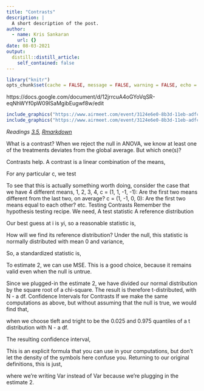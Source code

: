 ```yaml
---
title: "Contrasts"
description: |
  A short description of the post.
author:
  - name: Kris Sankaran
    url: {}
date: 08-03-2021
output:
  distill::distill_article:
    self_contained: false
---
```



```r
library("knitr")
opts_chunk$set(cache = FALSE, message = FALSE, warning = FALSE, echo = TRUE)
```

https://docs.google.com/document/d/12jrrcuA4oGYoVqSR-eqNhWYf0pW09ISaMgibEugwf8w/edit
```r
include_graphics("https://www.airmeet.com/event/3124e6e0-8b3d-11eb-adfc-b1c12ad96800?code=ffbe7ca8-0134-473b-9f02-83856e75c8f4")
include_graphics("https://www.airmeet.com/event/3124e6e0-8b3d-11eb-adfc-b1c12ad96800?code=ffbe7ca8-0134-473b-9f02-83856e75c8f4")
```

_Readings [3.5](), [Rmarkdown]()_

What is a contrast?
When we reject the null in ANOVA, we know at least one of the treatments deviates from the global average. But which one(s)?

Contrasts help. A contrast is a linear combination of the means,

For any particular c, we test



To see that this is actually something worth doing, consider the case that we have 4 different means, 1, 2, 3, 4,
c = (1, 1, -1, -1): Are the first two means different from the last two, on average?
c = (1, -1, 0, 0): Are the first two means equal to each other?
etc.
Testing Contrasts
Remember the hypothesis testing recipe. We need,
A test statistic
A reference distribution

Our best guess at i is yi, so a reasonable statistic is,



How will we find its reference distribution? Under the null, this statistic is normally distributed with mean 0 and variance,


So, a standardized statistic is,


To estimate 2, we can use MSE. This is a good choice, because it remains valid even when the null is untrue.

Since we plugged-in the estimate 2, we have divided our normal distribution by the square root of a chi-square. The result is therefore t-distributed, with N - a df.
Confidence Intervals for Contrasts
If we make the same computations as above, but without assuming that the null is true, we would find that,

when we choose tleft and tright to be the 0.025 and 0.975 quantiles of a t distribution with N - a df.

The resulting  confidence interval,



This is an explicit formula that you can use in your computations, but don’t let the density of the symbols here confuse you. Returning to our original definitions, this is just,


where we’re writing Var instead of Var because we’re plugging in the estimate 2.
